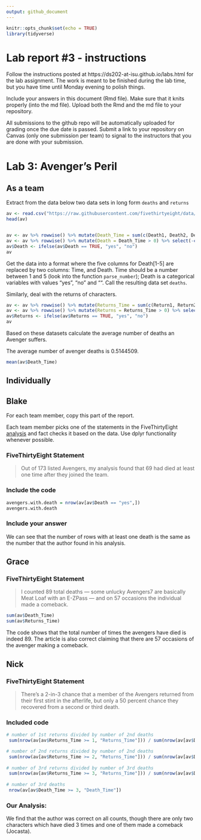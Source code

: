 ```yaml
---
output: github_document
---
```


<!-- README.md is generated from README.Rmd. Please edit the README.Rmd file -->


```r
knitr::opts_chunk$set(echo = TRUE)
library(tidyverse)
```

# Lab report #3 - instructions

Follow the instructions posted at https://ds202-at-isu.github.io/labs.html for the lab assignment. The work is meant to be finished during the lab time, but you have time until Monday evening to polish things.

Include your answers in this document (Rmd file). Make sure that it knits properly (into the md file). Upload both the Rmd and the md file to your repository.  

All submissions to the github repo will be automatically uploaded for grading once the due date is passed.
Submit a link to your repository on Canvas (only one submission per team) to signal to the instructors that you are done with your submission.

# Lab 3: Avenger's Peril

## As a team

Extract from the data below two data sets in long form `deaths` and `returns`

```r
av <- read.csv("https://raw.githubusercontent.com/fivethirtyeight/data/master/avengers/avengers.csv", stringsAsFactors = FALSE)
head(av)


av <- av %>% rowwise() %>% mutate(Death_Time = sum(c(Death1, Death2, Death3, Death4, Death5) == "YES"))
av <- av %>% rowwise() %>% mutate(Death = Death_Time > 0) %>% select(-c(Death1, Death2, Death3, Death4, Death5))
av$Death <- ifelse(av$Death == TRUE, "yes", "no")
av
```

Get the data into a format where the five columns for Death[1-5] are replaced by two columns: Time, and Death. Time should be a number between 1 and 5 (look into the function `parse_number`); Death is a categorical variables with values "yes", "no" and "". Call the resulting data set `deaths`. 

Similarly, deal with the returns of characters.
```r
av <- av %>% rowwise() %>% mutate(Returns_Time = sum(c(Return1, Return2, Return3, Return4, Return5) == "YES"))
av <- av %>% rowwise() %>% mutate(Returns = Returns_Time > 0) %>% select(-c(Return1, Return2, Return3, Return4, Return5))
av$Returns <- ifelse(av$Returns == TRUE, "yes", "no")
av

```
Based on these datasets calculate the average number of deaths an Avenger suffers. 

The average number of avenger deaths is 0.5144509.

```r
mean(av$Death_Time)

```

## Individually

## Blake
For each team member, copy this part of the report. 

Each team member picks one of the statements in the FiveThirtyEight [analysis](https://fivethirtyeight.com/features/avengers-death-comics-age-of-ultron/) and fact checks it based on the data. Use dplyr functionality whenever possible.

### FiveThirtyEight Statement

> Out of 173 listed Avengers, my analysis found that 69 had died at least one time after they joined the team.

### Include the code

```r
avengers.with.death = nrow(av[av$Death == "yes",])
avengers.with.death
```

### Include your answer

We can see that the number of rows with at least one death is the same as the number that the author found in his analysis.

## Grace

### FiveThirtyEight Statement

> I counted 89 total deaths — some unlucky Avengers7 are basically Meat Loaf with an E-ZPass — and on 57 occasions the individual made a comeback. 

```r
sum(av$Death_Time)
sum(av$Returns_Time)
```

The code shows that the total number of times the avengers have died is indeed 89. The article is also correct claiming that there are 57 occasions of the avenger making a comeback.


## Nick

### FiveThirtyEight Statement

> There’s a 2-in-3 chance that a member of the Avengers returned from their first stint in the afterlife, but only a 50 percent chance they recovered from a second or third death.

### Included code

```r
# number of 1st returns divided by number of 2nd deaths
 sum(nrow(av[av$Returns_Time >= 1, "Returns_Time"])) / sum(nrow(av[av$Death_Time >= 1, "Death_Time"]))

# number of 2nd returns divided by number of 2nd deaths
 sum(nrow(av[av$Returns_Time >= 2, "Returns_Time"])) / sum(nrow(av[av$Death_Time >= 2, "Death_Time"]))
 
# number of 3rd returns divided by number of 3rd deaths
 sum(nrow(av[av$Returns_Time >= 3, "Returns_Time"])) / sum(nrow(av[av$Death_Time >= 3, "Death_Time"]))
 
# number of 3rd deaths
 nrow(av[av$Death_Time >= 3, "Death_Time"])

```

### Our Analysis:

We find that the author was correct on all counts, though there are only two characters which have died 3 times and one of them made a comeback (Jocasta).
